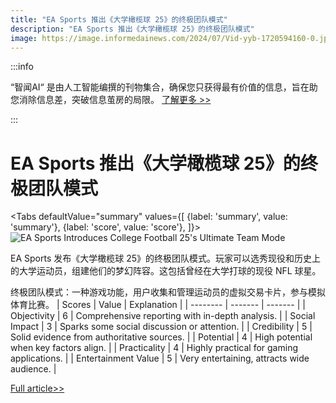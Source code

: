 ```yaml
---
title: "EA Sports 推出《大学橄榄球 25》的终极团队模式"
description: "EA Sports 推出《大学橄榄球 25》的终极团队模式"
image: https://image.informedainews.com/2024/07/Vid-yyb-1720594160-0.jpg
---
```



:::info

“智闻AI“ 是由人工智能编撰的刊物集合，确保您只获得最有价值的信息，旨在助您消除信息差，突破信息茧房的局限。  [了解更多 >>](/)

:::

# EA Sports 推出《大学橄榄球 25》的终极团队模式


<Tabs
	defaultValue="summary"
	values={[
	{label: 'summary', value: 'summary'},
	{label: 'score', value: 'score'},
]}>
<TabItem value="summary">
<img
  src="https://image.informedainews.com/2024/07/Vid-yyb-1720594160-0.jpg"
  alt="EA Sports Introduces College Football 25's Ultimate Team Mode"
/>



EA Sports 发布《大学橄榄球 25》的终极团队模式。玩家可以选秀现役和历史上的大学运动员，组建他们的梦幻阵容。这包括曾经在大学打球的现役 NFL 球星。

终极团队模式：一种游戏功能，用户收集和管理运动员的虚拟交易卡片，参与模拟体育比赛。
</TabItem>
<TabItem value="score">
	| Scores     | Value   | Explanation |
	| -------- | ------- | ------- |
	| Objectivity  | 6    | Comprehensive reporting with in-depth analysis.    |
	| Social Impact | 3     | Sparks some social discussion or attention.    |
	| Credibility    | 5    | Solid evidence from authoritative sources.    |
	| Potential    | 4    | High potential when key factors align.    |
	| Practicality    | 4    | Highly practical for gaming applications.    |
	| Entertainment Value    | 5    | Very entertaining, attracts wide audience.    |
</TabItem>
</Tabs>

[Full article>>](https://www.ign.com/articles/college-football-25s-college-ultimate-team-includes-current-nfl-players-too)
